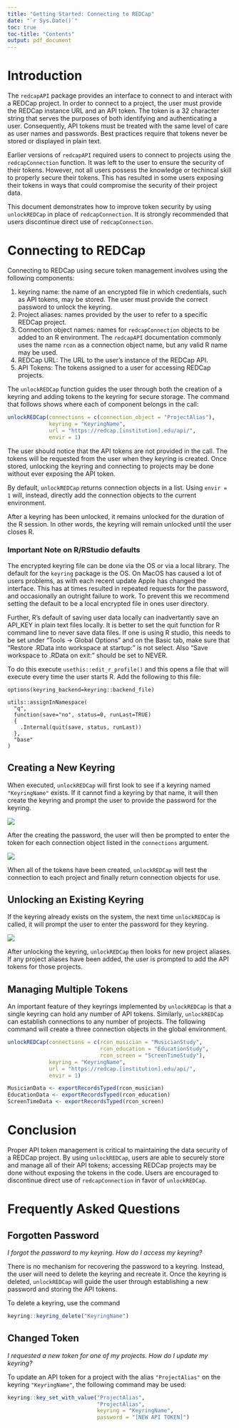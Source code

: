 ```yaml
---
title: "Getting Started: Connecting to REDCap"
date: "`r Sys.Date()`"
toc: true
toc-title: "Contents"
output: pdf_document
---
```


# Introduction

The `redcapAPI` package provides an interface to connect to and interact with a REDCap project. In order to connect to a project, the user must provide the REDCap instance URL and an API token. The token is a 32 character string that serves the purposes of both identifying and authenticating a user. Consequently, API tokens must be treated with the same level of care as user names and passwords. Best practices require that tokens never be stored or displayed in plain text. 

Earlier versions of `redcapAPI` required users to connect to projects using the `redcapConnection` function. It was left to the user to ensure the security of their tokens. However, not all users possess the knowledge or techincal skill to properly secure their tokens. This has resulted in some users exposing their tokens in ways that could compromise the security of their project data. 

This document demonstrates how to improve token security by using `unlockREDCap` in place of `redcapConnection`. It is strongly recommended that users discontinue direct use of `redcapConnection`.

# Connecting to REDCap

Connecting to REDCap using secure token management involves using the following components:

1. keyring name: the name of an encrypted file in which credentials, such as API tokens, may be stored. The user must provide the correct password to unlock the keyring.
2. Project aliases: names provided by the user to refer to a specific REDCap project. 
3. Connection object names: names for `redcapConnection` objects to be added to an R environment. The `redcapAPI` documentation commonly uses the name `rcon` as a connection object name, but any valid R name may be used.
4. REDCap URL: The URL to the user's instance of the REDCap API.
5. API Tokens: The tokens assigned to a user for accessing REDCap projects.

The `unlockREDCap` function guides the user through both the creation of a keyring and adding tokens to the keyring for secure storage. The command that follows shows where each of component belongs in the call:

```r
unlockREDCap(connections = c(connection_object = "ProjectAlias"), 
             keyring = "KeyringName", 
             url = "https://redcap.[institution].edu/api/", 
             envir = 1)
```

The user should notice that the API tokens are not provided in the call. The tokens will be requested from the user when they keyring is created. Once stored, unlocking the keyring and connecting to projects may be done without ever exposing the API token.

By default, `unlockREDCap` returns connection objects in a list. Using `envir = 1` will, instead, directly add the connection objects to the current environment.

After a keyring has been unlocked, it remains unlocked for the duration of the R session. In other words, the keyring will remain unlocked until the user closes R.

### Important Note on R/RStudio defaults

The encrypted keyring file can be done via the OS or via a local library. The default for the `keyring` package is the OS. On MacOS has caused a lot of users problems, as with each recent update Apple has changed the interface. This has at times resulted in repeated requests for the password, and occasionally an outright failure to work. To prevent this we recommend setting the default to be a local encrypted file in ones user directory.

Further, R's default of saving user data locally can inadvertantly save an API_KEY in plain text files locally. It is better to set the quit function for R command line to never save data files. If one is using R studio, this needs to be set under "Tools -> Global Options" and on the Basic tab, make sure that "Restore .RData into workspace at startup:" is not select. Also "Save workspace to .RData on exit:" should be set to NEVER.

To do this execute `usethis::edit_r_profile()` and this opens a file that will execute every time the user starts R. Add the following to this file:

```
options(keyring_backend=keyring::backend_file)

utils::assignInNamespace(
  "q",
  function(save="no", status=0, runLast=TRUE)
  {
    .Internal(quit(save, status, runLast))
  },
  "base"
)
```

## Creating a New Keyring

When executed, `unlockREDCap` will first look to see if a keyring named `"KeyringName"` exists. If it cannot find a keyring by that name, it will then create the keyring and prompt the user to provide the password for the keyring.

![](img/new-keyring-password.png)

After the creating the password, the user will then be prompted to enter the token for each connection object listed in the `connections` argument. 

![](img/new-alias-token.png)

When all of the tokens have been created, `unlockREDCap` will test the connection to each project and finally return connection objects for use. 

## Unlocking an Existing Keyring

If the keyring already exists on the system, the next time `unlockREDCap` is called, it will prompt the user to enter the password for they keyring. 

![](img/existing-keyring-password.png)

After unlocking the keyring, `unlockREDCap` then looks for new project aliases. If any project aliases have been added, the user is prompted to add the API tokens for those projects. 

## Managing Multiple Tokens

An important feature of they keyrings implemented by `unlockREDCap` is that a single keyring can hold any number of API tokens. Similarly, `unlockREDCap` can establish connections to any number of projects. The following command will create a three connection objects in the global environment.

```r
unlockREDCap(connections = c(rcon_musician = "MusicianStudy", 
                             rcon_education = "EducationStudy", 
                             rcon_screen = "ScreenTimeStudy"), 
             keyring = "KeyringName", 
             url = "https://redcap.[institution].edu/api/", 
             envir = 1)

MusicianData <- exportRecordsTyped(rcon_musician)
EducationData <- exportRecordsTyped(rcon_education)
ScreenTimeData <- exportRecordsTyped(rcon_screen)
```

# Conclusion

Proper API token management is critical to maintaining the data security of a REDCap project. By using `unlockREDCap`, users are able to securely store and manage all of their API tokens; accessing REDCap projects may be done without exposing the tokens in the code. Users are encouraged to discontinue direct use of `redcapConnection` in favor of `unlockREDCap`.



# Frequently Asked Questions

## Forgotten Password

_I forgot the password to my keyring. How do I access my keyring?_

There is no mechanism for recovering the password to a keyring. Instead, the user will need to delete the keyring and recreate it. Once the keyring is deleted, `unlockREDCap` will guide the user through establishing a new password and storing the API tokens. 

To delete a keyring, use the command

```r
keyring::keyring_delete("KeyringName")
```

## Changed Token

_I requested a new token for one of my projects. How do I update my keyring?_

To update an API token for a project with the alias `"ProjectAlias"` on the keyring `"KeyringName"`, the following command may be used:

```r
keyring::key_set_with_value("ProjectAlias", 
                            "ProjectAlias", 
                            keyring = "KeyringName", 
                            password = "[NEW API TOKEN]")
```
